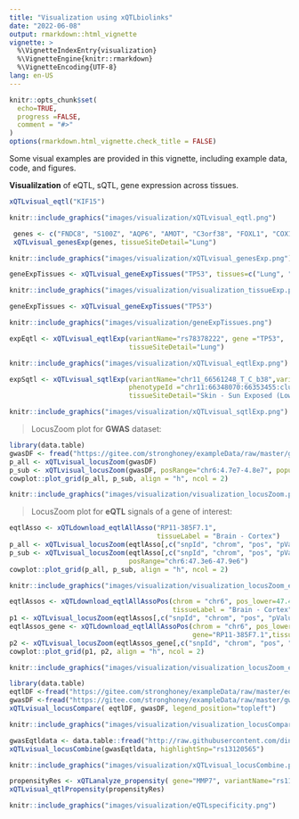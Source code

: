 ```yaml
---
title: "Visualization using xQTLbiolinks"
date: "2022-06-08"
output: rmarkdown::html_vignette
vignette: >
  %\VignetteIndexEntry{visualization}
  %\VignetteEngine{knitr::rmarkdown}
  %\VignetteEncoding{UTF-8}
lang: en-US
---
```


```r
knitr::opts_chunk$set(
  echo=TRUE,
  progress =FALSE,
  comment = "#>"
)
options(rmarkdown.html_vignette.check_title = FALSE)
```

Some visual examples are provided in this vignette, including example data, code, and figures.

**Visualilzation** of eQTL, sQTL, gene expression across tissues. 


```r
xQTLvisual_eqtl("KIF15")
```

```r
knitr::include_graphics("images/visualization/xQTLvisual_eqtl.png")
```


```r
 genes <- c("FNDC8", "S100Z", "AQP6", "AMOT", "C3orf38", "FOXL1", "COX11", "FCN3", "DDX58", "CFI", "MS4A18", "NUDT13", "HOXA4", "VSX1")
 xQTLvisual_genesExp(genes, tissueSiteDetail="Lung")
```

```r
knitr::include_graphics("images/visualization/xQTLvisual_genesExp.png")
```

```r
geneExpTissues <- xQTLvisual_geneExpTissues("TP53", tissues=c("Lung", "Brain","Ovary"))
```

```r
knitr::include_graphics("images/visualization/visualization_tissueExp.png")
```

```r
geneExpTissues <- xQTLvisual_geneExpTissues("TP53")
```

```r
knitr::include_graphics("images/visualization/geneExpTissues.png")
```

```r
expEqtl <- xQTLvisual_eqtlExp(variantName="rs78378222", gene ="TP53",
                              tissueSiteDetail="Lung")
```

```r
knitr::include_graphics("images/visualization/xQTLvisual_eqtlExp.png")
```

```r
expSqtl <- xQTLvisual_sqtlExp(variantName="chr11_66561248_T_C_b38",variantType="variantId",
                              phenotypeId ="chr11:66348070:66353455:clu_8500:ENSG00000255468.6",
                              tissueSiteDetail="Skin - Sun Exposed (Lower leg)")
```

```r
knitr::include_graphics("images/visualization/xQTLvisual_sqtlExp.png")
```


>LocusZoom plot for **GWAS** dataset:

```r
library(data.table)
gwasDF <- fread("https://gitee.com/stronghoney/exampleData/raw/master/gwasChr6Sub4.txt")
p_all <- xQTLvisual_locusZoom(gwasDF)
p_sub <- xQTLvisual_locusZoom(gwasDF, posRange="chr6:4.7e7-4.8e7", population ="EUR")
cowplot::plot_grid(p_all, p_sub, align = "h", ncol = 2)
```

```r
knitr::include_graphics("images/visualization/visualization_locusZoom.png")
```


>LocusZoom plot for **eQTL** signals of a gene of interest:

```r
eqtlAsso <- xQTLdownload_eqtlAllAsso("RP11-385F7.1",
                                     tissueLabel = "Brain - Cortex")
p_all <- xQTLvisual_locusZoom(eqtlAsso[,c("snpId", "chrom", "pos", "pValue")], highlightSnp="rs4711878" )
p_sub <- xQTLvisual_locusZoom(eqtlAsso[,c("snpId", "chrom", "pos", "pValue")], highlightSnp="rs4711878",
                              posRange="chr6:47.3e6-47.9e6")
cowplot::plot_grid(p_all, p_sub, align = "h", ncol = 2)
```

```r
knitr::include_graphics("images/visualization/visualization_locusZoom_eQTL1.png")
```


```r
eqtlAssos <- xQTLdownload_eqtlAllAssoPos(chrom = "chr6", pos_lower=47.4e6, pos_upper = 47.7e6,  
                                         tissueLabel = "Brain - Cortex", p_upper=0.1)
p1 <- xQTLvisual_locusZoom(eqtlAssos[,c("snpId", "chrom", "pos", "pValue")], highlightSnp = "rs34744382")
eqtlAssos_gene <- xQTLdownload_eqtlAllAssoPos(chrom = "chr6", pos_lower=47.4e6, pos_upper = 47.7e6,  
                                              gene="RP11-385F7.1",tissueLabel = "Brain - Cortex", p_upper=0.1)
p2 <- xQTLvisual_locusZoom(eqtlAssos_gene[,c("snpId", "chrom", "pos", "pValue")], highlightSnp = "rs34744382")
cowplot::plot_grid(p1, p2, align = "h", ncol = 2)
```

```r
knitr::include_graphics("images/visualization/visualization_locusZoom_eQTLpos.png")
```

```r
library(data.table)
eqtlDF <-fread("https://gitee.com/stronghoney/exampleData/raw/master/eqtl/eqtlAsso1.txt")
gwasDF <-fread("https://gitee.com/stronghoney/exampleData/raw/master/gwas/AD/gwasChr6Sub3.txt")
xQTLvisual_locusCompare( eqtlDF, gwasDF, legend_position="topleft")
```

```r
knitr::include_graphics("images/visualization/visualization_locusCompare.png")
```


```r
gwasEqtldata <- data.table::fread("http://raw.githubusercontent.com/dingruofan/exampleData/master/gwas/AD/gwasEqtldata.txt")
xQTLvisual_locusCombine(gwasEqtldata, highlightSnp="rs13120565")
```

```r
knitr::include_graphics("images/visualization/xQTLvisual_locusCombine.png")
```

```r
propensityRes <- xQTLanalyze_propensity( gene="MMP7", variantName="rs11568818", study="TwinsUK")
xQTLvisual_qtlPropensity(propensityRes)
```

```r
knitr::include_graphics("images/visualization/eQTLspecificity.png")
```

